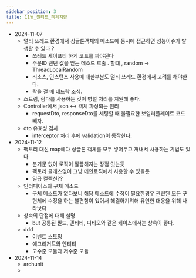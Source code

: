 ```yaml
---
sidebar_position: 3
title: 11월_원티드_객체지향
---
```


- 2024-11-07
  - 멀티 쓰레드 환경에서 싱글톤객체의 메소드에 동시에 접근하면 성능이슈가 발생할 수 있다 ?
    - 쓰레드 세이프티 하게 코드를 짜야된다
    - 주문ID 랜던 값을 얻는 메소드 호출 . 할떄 , random -> ThreadLocalRandom
    - 리소스, 인스턴스 사용에 대한부분도 멀티 쓰레드 환경에서 고려를 해야한다.
    - 락을 걸 때 데드락 조심.
  - 스트림, 람다를 사용하는 것이 병렬 처리를 지원해 좋다.
  - Controller에서 json <-> 객체 파싱되는 원리
    - requestDto, responseDto를 세팅할 때 불필요한 보일러플레이트 코드 빼자.
  - dto 유효성 검사
    - interceptor 처리 후에 validation이 동작한다.
- 2024-11-12
  - 팩토리 대신 map에다 싱글톤 객체를 모두 넣어두고 꺼내서 사용하는 기법도 있다
    - 분기문 없이 로직이 깔끔해지는 장점 잇는듯
    - 팩토리 클래스없이 그냥 메인로직에서 사용할 수 있을듯
    - 일급 컬렉션??
  - 인터페이스의 구체 메소드
    - 구체 메소드가 없다보니 해당 메소드에 수정이 필요한경우 관련된 모든 구현체에 수정을 하는 불편함이 있어서 해결하기위해 유연한 대응을 위해 나타낫다
  - 상속의 단점에 대해 설명.
    - but 공통된 필드, 엔티티, 디티오와 같은 케이스에서는 상속이 좋다.
  - ddd
    - 이벤트 스토밍
    - 에그리거트와 엔티티
    - 고수준 모듈과 저수준 모듈
- 2024-11-14
  - archunit
  -
